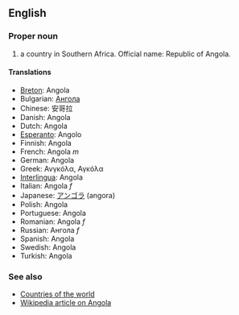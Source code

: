 ==English==

===Proper noun===

# a country in Southern Africa. Official name: Republic of Angola.

====Translations====
*[[Breton]]: Angola
*Bulgarian: [[Ангола]]
*Chinese: 安哥拉
*Danish: Angola
*Dutch: Angola
*[[Esperanto]]: Angolo
*Finnish: Angola
*French: Angola ''m''
*German: Angola
*Greek: Ανγκόλα, Αγκόλα
*[[Interlingua]]: Angola
*Italian: Angola ''f''
*Japanese: [[アンゴラ]] (angora)
*Polish: Angola
*Portuguese: Angola
*Romanian: Angola ''f''
*Russian: Ангола ''f''
*Spanish: Angola
*Swedish: Angola
*Turkish: Angola

===See also===
*[[Countries of the world]]
*[[en:Angola|Wikipedia article on Angola]]